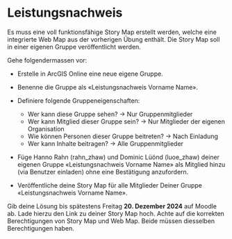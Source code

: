 # Leistungsnachweis

Es muss eine voll funktionsfähige Story Map erstellt werden, welche eine integrierte Web Map aus der vorherigen Übung enthält. Die Story Map soll in einer eigenen Gruppe veröffentlicht werden.

Gehe folgendermassen vor: 

- Erstelle in ArcGIS Online eine neue eigene Gruppe.

- Benenne die Gruppe als «Leistungsnachweis Vorname Name». 

- Definiere folgende Gruppeneigenschaften:
    - Wer kann diese Gruppe sehen? -> Nur Gruppenmitglieder
    - Wer kann Mitglied dieser Gruppe sein? -> Nur Mitglieder der eigenen Organisation
    - Wie können Personen dieser Gruppe beitreten? -> Nach Einladung
    - Wer kann Inhalte beitragen? -> Alle Gruppenmitglieder

- Füge Hanno Rahn (rahn_zhaw) und Dominic Lüönd (luoe_zhaw) deiner eigenen Gruppe «Leistungsnachweis Vorname Name» als Mitglied hinzu (via Benutzer einladen) ohne eine Bestätigung anzufordern.

- Veröffentliche deine Story Map für alle Mitglieder Deiner Gruppe «Leistungsnachweis Vorname Name».

Gib deine Lösung bis spätestens Freitag **20. Dezember 2024** auf Moodle ab. Lade hierzu den Link zu deiner Story Map hoch. Achte auf die korrekten Berechtigungen von Story Map und Web Map. Beide müssen diesselben Berechtigungen haben.
